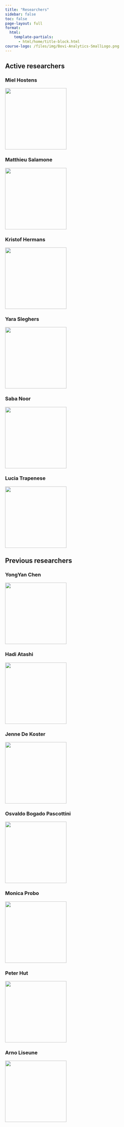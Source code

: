 ```yaml
---
title: "Researchers"
sidebar: false
toc: false
page-layout: full
format:
  html:
    template-partials:
      - html/home/title-block.html
course-logo: /files/img/Bovi-Analytics-SmallLogo.png
---
```


::: home
## Active researchers

::: {.grid .active-researchers}
::: {.g-col-12 .g-col-sm-6 .g-col-md-4 .miel-hostens}
### Miel Hostens

[![](/files/img/headshots/MielHostens.png){fig-align="left" width="200"}](miel-hostens.html)
:::

::: {.g-col-12 .g-col-sm-6 .g-col-md-4 .matthieu-salamone}
### Matthieu Salamone

[![](/files/img/headshots/MatthieuSalamone.png){fig-align="left" width="200"}](mattieu-salamone.html)
:::

::: {.g-col-12 .g-col-md-4 .kristof-hermans}
### Kristof Hermans

![](/files/img/headshots/KristofHermans.png){fig-align="left" width="200"}
:::

::: {.g-col-12 .g-col-md-4 .yara-sleghers}
### Yara Sleghers

![](/files/img/headshots/YaraSleghers.png){fig-align="left" width="200"}
:::

::: {.g-col-12 .g-col-md-4 .saba-noor}
### Saba Noor

[![](/files/img/headshots/SabaNoor.png){fig-align="left" width="200"}](saba-noor.html)
:::

::: {.g-col-12 .g-col-md-4 .lucia-trapenese}
### Lucia Trapenese

[![](/files/img/headshots/LuciaTrapenese.png){fig-align="left" width="200"}](lucia-trapenese.html)
:::
:::

## Previous researchers

::: {.grid .past-researchers}
::: {.g-col-12 .g-col-md-4 .yongyan-chen}
### YongYan Chen

[![](/files/img/headshots/YongyanChen.png){fig-align="left" width="200"}](yongyan-chen.html)
:::

::: {.g-col-12 .g-col-sm-6 .g-col-md-4 .hadi-atashi}
### Hadi Atashi

![](/files/img/headshots/HadiAtashi.png){width="200"}
:::

::: {.g-col-12 .g-col-sm-6 .g-col-md-4 .jenne-de-koster}
### Jenne De Koster

![](/files/img/headshots/JenneDeKoster.png){width="200"}
:::

::: {.g-col-12 .g-col-md-4 .osvaldo-bogado-pascottini}
### Osvaldo Bogado Pascottini

![](/files/img/headshots/OsvaldoBogadoPascottini.png){width="200"}
:::

::: {.g-col-12 .g-col-md-4 .monica-probo}
### Monica Probo

![](/files/img/headshots/MonicaProbo.png){width="200"}
:::

::: {.g-col-12 .g-col-md-4 .peter-hut}
### Peter Hut

[![](/files/img/headshots/PeterHut.png){fig-align="left" width="200"}](peter-hut.html)
:::

::: {.g-col-12 .g-col-md-4 .arno-liseune}
### Arno Liseune

[![](/files/img/headshots/ArnoLiseune.png){fig-align="left" width="200"}](arno-liseune.html)
:::
:::
:::
